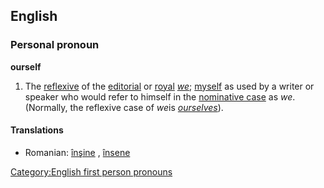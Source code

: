 ==English==
===Personal pronoun===
'''ourself'''
# The [[reflexive]] of the [[editorial]] or [[royal]] ''[[we]]''; [[myself]] as used by a writer or speaker who would refer to himself in the [[nominative case]] as ''we''. (Normally, the reflexive case of ''we ''is ''[[ourselves]]''). 

====Translations====
* Romanian: [[înşine]] {{m}}, [[însene]] {{f}}
[[Category:English first person pronouns]]